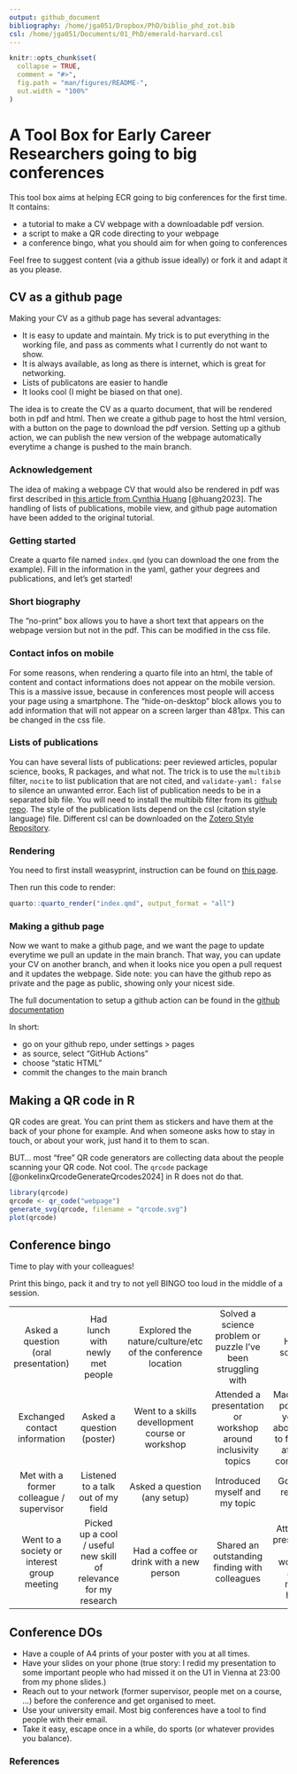 ```yaml
---
output: github_document
bibliography: /home/jga051/Dropbox/PhD/biblio_phd_zot.bib
csl: /home/jga051/Documents/01_PhD/emerald-harvard.csl
---
```

```r
knitr::opts_chunk$set(
  collapse = TRUE,
  comment = "#>",
  fig.path = "man/figures/README-",
  out.width = "100%"
)
```

# A Tool Box for Early Career Researchers going to big conferences

This tool box aims at helping ECR going to big conferences for the first time.
It contains:

- a tutorial to make a CV webpage with a downloadable pdf version.
- a script to make a QR code directing to your webpage
- a conference bingo, what you should aim for when going to conferences

Feel free to suggest content (via a github issue ideally) or fork it and adapt it as you please.

## CV as a github page

Making your CV as a github page has several advantages:

- It is easy to update and maintain.
  My trick is to put everything in the working file, and pass as comments what I currently do not want to show.
- It is always available, as long as there is internet, which is great for networking.
- Lists of publicatons are easier to handle
- It looks cool (I might be biased on that one).

The idea is to create the CV as a quarto document, that will be rendered both in pdf and html.
Then we create a github page to host the html version, with a button on the page to download the pdf version.
Setting up a github action, we can publish the new version of the webpage automatically everytime a change is pushed to the main branch.

### Acknowledgement

The idea of making a webpage CV that would also be rendered in pdf was first described in [this article from Cynthia Huang](https://www.cynthiahqy.com/posts/cv-html-pdf/) [@huang2023].
The handling of lists of publications, mobile view, and github page automation have been added to the original tutorial.

### Getting started

Create a quarto file named `index.qmd` (you can download the one from the example).
Fill in the information in the yaml, gather your degrees and publications, and let's get started!

### Short biography
The "no-print" box allows you to have a short text that appears on the webpage version but not in the pdf.
This can be modified in the css file.


### Contact infos on mobile
For some reasons, when rendering a quarto file into an html, the table of content and contact informations does not appear on the mobile version.
This is a massive issue, because in conferences most people will access your page using a smartphone.
The "hide-on-desktop" block allows you to add information that will not appear on a screen larger than 481px.
This can be changed in the css file.


### Lists of publications
You can have several lists of publications: peer reviewed articles, popular science, books, R packages, and what not.
The trick is to use the `multibib` filter, `nocite` to list publication that are not cited, and `validate-yaml: false` to silence an unwanted error.
Each list of publication needs to be in a separated bib file.
You will need to install the multibib filter from its [github repo](https://github.com/pandoc-ext/multibib#readme).
The style of the publication lists depend on the csl (citation style language) file.
Different csl can be downloaded on the [Zotero Style Repository](https://www.zotero.org/styles).


### Rendering

You need to first install weasyprint, instruction can be found on [this page](https://doc.courtbouillon.org/weasyprint/stable/first_steps.html#installation).

Then run this code to render:

```r
quarto::quarto_render("index.qmd", output_format = "all")
```

### Making a github page

Now we want to make a github page, and we want the page to update everytime we pull an update in the main branch.
That way, you can update your CV on another branch, and when it looks nice you open a pull request and it updates the webpage.
Side note: you can have the github repo as private and the page as public, showing only your nicest side.

The full documentation to setup a github action can be found in the [github documentation](https://docs.github.com/en/pages/getting-started-with-github-pages/configuring-a-publishing-source-for-your-github-pages-site#publishing-with-a-custom-github-actions-workflow)

In short:

- go on your github repo, under settings > pages
- as source, select "GitHub Actions"
- choose "static HTML"
- commit the changes to the main branch


## Making a QR code in R

QR codes are great.
You can print them as stickers and have them at the back of your phone for example.
And when someone asks how to stay in touch, or about your work, just hand it to them to scan.

BUT... most "free" QR code generators are collecting data about the people scanning your QR code.
Not cool.
The `qrcode` package [@onkelinxQrcodeGenerateQrcodes2024] in R does not do that.

```r
library(qrcode)
qrcode <- qr_code("webpage")
generate_svg(qrcode, filename = "qrcode.svg")
plot(qrcode)
```

## Conference bingo

Time to play with your colleagues!

Print this bingo, pack it and try to not yell BINGO too loud in the middle of a session.

 --------------------------------------------- ------------------------------------------------------------------ -------------------------------------------------------------- --------------------------------------------------------------- -------------------------------------------------------------------------------
      Asked a question (oral presentation)                       Had lunch with newly met people                    Explored the  nature/culture/etc of the conference location    Solved a science problem or puzzle I've been struggling with                                   Helped someone                                  
         Exchanged contact information                              Asked a question (poster)                             Went to a skills devellopment course or workshop        Attended a presentation or workshop around inclusivity topics   Made action points for yourself about things to follow up after the conference  
    Met with a former colleague / supervisor                    Listened to a talk out of my field                                  Asked a question (any setup)                                  Introduced myself and my topic                                              Got a new research idea                             
  Went to a society or interest group meeting   Picked up a cool / useful new skill of relevance for my research              Had a coffee or drink with a new person                     Shared an outstanding finding with colleagues                       Attended a presentation or workshop about mental health             
 --------------------------------------------- ------------------------------------------------------------------ -------------------------------------------------------------- --------------------------------------------------------------- -------------------------------------------------------------------------------


 <!-- --------------------------------------------- ------------------------------------------------------------------- ------------------------------------------------------------- -------------------------------------------------------------------------------- 
      Asked a question (oral presentation)                       Had lunch with newly met people                    Explored the  nature/culture/etc of the conference location            Solved a science problem or puzzle I've been struggling with           
               Exchanged contacts                                   Asked a question (poster)                             Went to a skills devellopment course or workshop        Made action points for yourself about things to follow up after the conference  
            Got a new research idea                             Listened to a talk out of my field                                  Asked a question (any setup)                                          Introduced myself and my topic                          
  Went to a society or interest group meeting   Picked up a cool / useful new skill of relevance for my research              Had a coffee or drink with a new person                              Shared an outstanding finding with colleagues                  
 --------------------------------------------- ------------------------------------------------------------------- ------------------------------------------------------------- --------------------------------------------------------------------------------  -->

## Conference DOs

- Have a couple of A4 prints of your poster with you at all times.
- Have your slides on your phone (true story: I redid my presentation to some important people who had missed it on the U1 in Vienna at 23:00 from my phone slides.)
- Reach out to your network (former supervisor, people met on a course, ...) before the conference and get organised to meet.
- Use your university email. Most big conferences have a tool to find people with their email.
- Take it easy, escape once in a while, do sports (or whatever provides you balance).

<!-- ## Conference DON'Ts -->

### References

